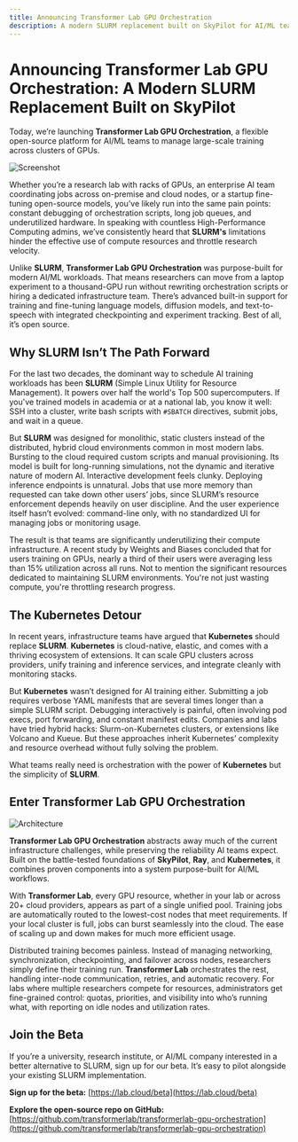 ```yaml
---
title: Announcing Transformer Lab GPU Orchestration
description: A modern SLURM replacement built on SkyPilot for AI/ML teams to manage large-scale training across clusters of GPUs.
---
```


# Announcing Transformer Lab GPU Orchestration: A Modern SLURM Replacement Built on SkyPilot

Today, we’re launching **Transformer Lab GPU Orchestration**, a flexible open-source platform for AI/ML teams to manage large-scale training across clusters of GPUs.

![Screenshot](./images/screenshot.png)

<!--truncate-->

Whether you’re a research lab with racks of GPUs, an enterprise AI team coordinating jobs across on-premise and cloud nodes, or a startup fine-tuning open-source models, you’ve likely run into the same pain points: constant debugging of orchestration scripts, long job queues, and underutilized hardware. In speaking with countless High-Performance Computing admins, we’ve consistently heard that **SLURM's** limitations hinder the effective use of compute resources and throttle research velocity.

Unlike **SLURM**, **Transformer Lab GPU Orchestration** was purpose-built for modern AI/ML workloads. That means researchers can move from a laptop experiment to a thousand-GPU run without rewriting orchestration scripts or hiring a dedicated infrastructure team. There’s advanced built-in support for training and fine-tuning language models, diffusion models, and text-to-speech with integrated checkpointing and experiment tracking. Best of all, it’s open source.

<h2 style={{ borderTop: "1px solid #ccc", paddingTop: "24px" }}>
  Why SLURM Isn’t The Path Forward
</h2>

For the last two decades, the dominant way to schedule AI training workloads has been **SLURM** (Simple Linux Utility for Resource Management). It powers over half the world's Top 500 supercomputers. If you've trained models in academia or at a national lab, you know it well: SSH into a cluster, write bash scripts with `#SBATCH` directives, submit jobs, and wait in a queue.

But **SLURM** was designed for monolithic, static clusters instead of the distributed, hybrid cloud environments common in most modern labs. Bursting to the cloud required custom scripts and manual provisioning. Its model is built for long-running simulations, not the dynamic and iterative nature of modern AI. Interactive development feels clunky. Deploying inference endpoints is unnatural. Jobs that use more memory than requested can take down other users’ jobs, since SLURM’s resource enforcement depends heavily on user discipline. And the user experience itself hasn’t evolved: command-line only, with no standardized UI for managing jobs or monitoring usage.

The result is that teams are significantly underutilizing their compute infrastructure. A recent study by Weights and Biases concluded that for users training on GPUs, nearly a third of their users were averaging less than 15% utilization across all runs. Not to mention the significant resources dedicated to maintaining SLURM environments. You're not just wasting compute, you're throttling research progress.

## The Kubernetes Detour

In recent years, infrastructure teams have argued that **Kubernetes** should replace **SLURM**. **Kubernetes** is cloud-native, elastic, and comes with a thriving ecosystem of extensions. It can scale GPU clusters across providers, unify training and inference services, and integrate cleanly with monitoring stacks.

But **Kubernetes** wasn’t designed for AI training either. Submitting a job requires verbose YAML manifests that are several times longer than a simple SLURM script. Debugging interactively is painful, often involving pod execs, port forwarding, and constant manifest edits. Companies and labs have tried hybrid hacks: Slurm-on-Kubernetes clusters, or extensions like Volcano and Kueue. But these approaches inherit Kubernetes’ complexity and resource overhead without fully solving the problem.

What teams really need is orchestration with the power of **Kubernetes** but the simplicity of **SLURM**.

## Enter Transformer Lab GPU Orchestration

![Architecture](images/gpu-orchestration-architecture.png)

**Transformer Lab GPU Orchestration** abstracts away much of the current infrastructure challenges, while preserving the reliability AI teams expect. Built on the battle-tested foundations of **SkyPilot**, **Ray**, and **Kubernetes**, it combines proven components into a system purpose-built for AI/ML workflows.

With **Transformer Lab**, every GPU resource, whether in your lab or across 20+ cloud providers, appears as part of a single unified pool. Training jobs are automatically routed to the lowest-cost nodes that meet requirements. If your local cluster is full, jobs can burst seamlessly into the cloud. The ease of scaling up and down makes for much more efficient usage.

Distributed training becomes painless. Instead of managing networking, synchronization, checkpointing, and failover across nodes, researchers simply define their training run. **Transformer Lab** orchestrates the rest, handling inter-node communication, retries, and automatic recovery. For labs where multiple researchers compete for resources, administrators get fine-grained control: quotas, priorities, and visibility into who’s running what, with reporting on idle nodes and utilization rates.

## Join the Beta

If you’re a university, research institute, or AI/ML company interested in a better alternative to SLURM, sign up for our beta. It’s easy to pilot alongside your existing SLURM implementation.

**Sign up for the beta:** [https://lab.cloud/beta](https://lab.cloud/beta)

**Explore the open-source repo on GitHub:** [https://github.com/transformerlab/transformerlab-gpu-orchestration](https://github.com/transformerlab/transformerlab-gpu-orchestration)
